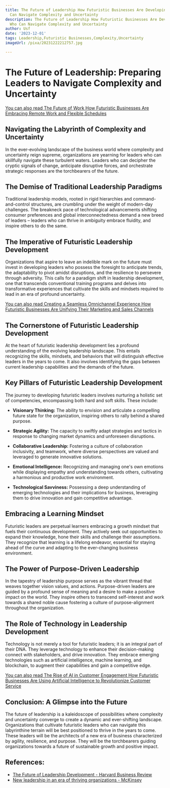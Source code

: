 ```yaml
---
title: The Future of Leadership How Futuristic Businesses Are Developing Leaders Who
  Can Navigate Complexity and Uncertainty
description: The Future of Leadership How Futuristic Businesses Are Developing Leaders
  Who Can Navigate Complexity and Uncertainty
author: Usf
date: '2023-12-01'
tags: Leadership,Futuristic Businesses,Complexity,Uncertainty
imageUrl: /pixa/20231222212757.jpg

---
```

# The Future of Leadership: Preparing Leaders  to Navigate Complexity and Uncertainty

[You  can also read The Future of Work How Futuristic Businesses Are Embracing Remote Work and Flexible Schedules](The%20Future%20of%20Work%20How%20Futuristic%20Businesses%20Are%20Embracing%20Remote%20Work%20and%20Flexible%20Schedules)


## Navigating the Labyrinth  of Complexity and Uncertainty

In the ever-evolving landscape of the business world where complexity and  uncertainty reign supreme, organizations are yearning for leaders who can  skillfully navigate these  turbulent waters. Leaders who can decipher  the cryptic signals of change, anticipate  disruptive forces, and orchestrate strategic responses are the torchbearers of the future. 

## The Demise of Traditional Leadership Paradigms

Traditional leadership models, rooted in rigid hierarchies and command-and-control structures, are crumbling  under the weight of modern-day challenges. The breakneck pace of technological advancements shifting consumer preferences  and global interconnectedness  demand  a new breed of leaders – leaders who can thrive in ambiguity embrace fluidity, and inspire others to do the  same.

## The Imperative of Futuristic Leadership  Development

Organizations that aspire to leave an indelible mark on the future must invest in developing leaders who possess the foresight to anticipate trends, the adaptability to  pivot amidst disruptions, and the resilience to persevere  through adversity. This calls for a paradigm  shift in leadership development, one that transcends conventional training programs and delves into transformative experiences that cultivate the skills and mindsets required to  lead in an era of profound uncertainty.

[You  can  also read Creating a Seamless Omnichannel Experience How Futuristic Businesses Are Unifying Their  Marketing and Sales Channels](Creating%20a%20Seamless%20Omnichannel%20Experience%20How%20Futuristic%20Businesses%20Are%20Unifying%20Their%20Marketing%20and%20Sales%20Channels)


## The Cornerstone of Futuristic Leadership  Development

At the heart of futuristic leadership development lies a profound understanding of the evolving leadership landscape. This entails  recognizing the skills, mindsets,  and behaviors that will distinguish  effective  leaders in the years to come. It also involves identifying the gaps between  current leadership capabilities and the demands of the future.

## Key Pillars of Futuristic Leadership Development

The journey to developing  futuristic leaders  involves  nurturing a holistic  set of competencies, encompassing both hard and soft skills. These include:

* **Visionary Thinking:** The ability to envision and articulate a compelling future state for the organization, inspiring  others to rally behind a shared purpose.

* **Strategic Agility:** The capacity  to swiftly adapt strategies and tactics in response to changing  market dynamics and unforeseen disruptions.

* **Collaborative Leadership:** Fostering a  culture of collaboration inclusivity, and teamwork, where diverse perspectives are valued and leveraged  to generate innovative solutions.

* **Emotional  Intelligence:** Recognizing and managing one's own emotions  while displaying empathy and  understanding  towards others, cultivating a harmonious and productive work environment.

* **Technological Savviness:**  Possessing a  deep understanding of emerging technologies and their implications for business, leveraging them to drive innovation and gain competitive  advantage.

## Embracing a Learning Mindset

Futuristic leaders are perpetual learners embracing a growth mindset that fuels their continuous development.  They actively seek out opportunities to expand their  knowledge, hone their skills and challenge their assumptions. They recognize that learning is a lifelong endeavor, essential for  staying ahead of the  curve and adapting to  the ever-changing  business environment.

##  The Power of Purpose-Driven Leadership

In the tapestry of leadership purpose serves as the vibrant thread that weaves together vision values, and actions. Purpose-driven leaders are guided  by a  profound sense of  meaning and a desire to make a positive impact on the world. They inspire others to transcend self-interest and work towards a shared noble cause  fostering a culture of purpose-alignment throughout the organization.

## The  Role of Technology in  Leadership Development

Technology is not merely a tool for futuristic leaders; it is an integral part of their DNA.  They leverage technology to enhance their decision-making connect with stakeholders, and drive innovation. They embrace emerging technologies such as artificial  intelligence, machine learning,  and blockchain, to augment their capabilities  and gain a competitive edge.

[You can also read The Rise of  AI in Customer Engagement How Futuristic Businesses Are Using Artificial Intelligence to Revolutionize Customer Service](The%20Rise%20of%20AI%20in%20Customer%20Engagement%20How%20Futuristic%20Businesses%20Are%20Using%20Artificial%20Intelligence%20to%20Revolutionize%20Customer%20Service)


## Conclusion: A Glimpse into the Future

The future of leadership is a kaleidoscope of possibilities where complexity and uncertainty converge to create a dynamic  and ever-shifting landscape. Organizations that cultivate futuristic leaders who can  navigate this labyrinthine terrain  will be best positioned to thrive in the  years to come. These leaders will be the architects of a new era of business characterized by agility,  resilience,  and purpose. They will be the  torchbearers guiding organizations towards a future of sustainable growth  and positive  impact.

## References:
- [The Future of Leadership Development - Harvard Business Review](https://hbr.org/2019/03/the-future-of-leadership-development)
- [New leadership in an era of thriving organizations - McKinsey](https://www.mckinsey.com/capabilities/people-and-organizational-performance/our-insights/new-leadership-for-a-new-era-of-thriving-organizations)
